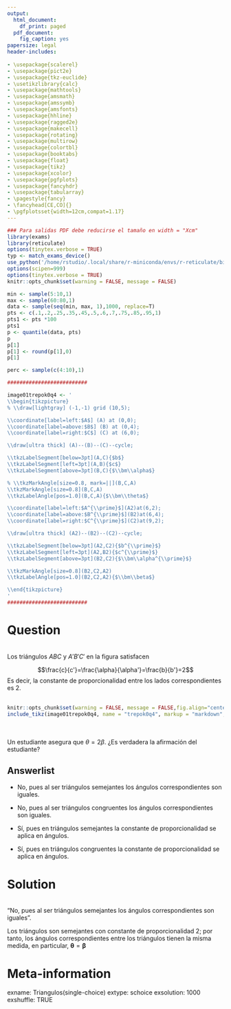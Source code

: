 ```yaml
---
output:
  html_document:
    df_print: paged
  pdf_document:
    fig_caption: yes
papersize: legal
header-includes:
  
- \usepackage{scalerel}
- \usepackage{pict2e}
- \usepackage{tkz-euclide}
- \usetikzlibrary{calc}
- \usepackage{mathtools}
- \usepackage{amsmath}
- \usepackage{amssymb}
- \usepackage{amsfonts}
- \usepackage{hhline}
- \usepackage{ragged2e}
- \usepackage{makecell}
- \usepackage{rotating}
- \usepackage{multirow}
- \usepackage{colortbl}
- \usepackage{booktabs}
- \usepackage{float}
- \usepackage{tikz}
- \usepackage{xcolor}
- \usepackage{pgfplots}
- \usepackage{fancyhdr}
- \usepackage{tabularray}
- \pagestyle{fancy}
- \fancyhead[CE,CO]{}
- \pgfplotsset{width=12cm,compat=1.17}
---
```


```r
### Para salidas PDF debe reducirse el tamaño en width = "Xcm"
library(exams)
library(reticulate)
options(tinytex.verbose = TRUE)
typ <- match_exams_device()
use_python('/home/rstudio/.local/share/r-miniconda/envs/r-reticulate/bin/python', required = TRUE)
options(scipen=999)
options(tinytex.verbose = TRUE)
knitr::opts_chunk$set(warning = FALSE, message = FALSE)

min <- sample(5:10,1)
max <- sample(60:80,1)
data <- sample(seq(min, max, 1),1000, replace=T)
pts <- c(.1,.2,.25,.35,.45,.5,.6,.7,.75,.85,.95,1)
pts1 <- pts *100
pts1
p <- quantile(data, pts)
p
p[1]
p[1] <- round(p[1],0)
p[1]

perc <- sample(c(4:10),1)

##########################

image01trepok0q4 <- '
\\begin{tikzpicture}
% \\draw[lightgray] (-1,-1) grid (10,5);

\\coordinate[label=left:$A$] (A) at (0,0);
\\coordinate[label=above:$B$] (B) at (0,4);
\\coordinate[label=right:$C$] (C) at (6,0);

\\draw[ultra thick] (A)--(B)--(C)--cycle;

\\tkzLabelSegment[below=3pt](A,C){$b$}
\\tkzLabelSegment[left=3pt](A,B){$c$}
\\tkzLabelSegment[above=3pt](B,C){$\\bm\\alpha$}

% \\tkzMarkAngle[size=0.8, mark=||](B,C,A)
\\tkzMarkAngle[size=0.8](B,C,A)
\\tkzLabelAngle[pos=1.0](B,C,A){$\\bm\\theta$}

\\coordinate[label=left:$A^{\\prime}$](A2)at(6,2);
\\coordinate[label=above:$B^{\\prime}$](B2)at(6,4);
\\coordinate[label=right:$C^{\\prime}$](C2)at(9,2);

\\draw[ultra thick] (A2)--(B2)--(C2)--cycle;

\\tkzLabelSegment[below=3pt](A2,C2){$b^{\\prime}$}
\\tkzLabelSegment[left=3pt](A2,B2){$c^{\\prime}$}
\\tkzLabelSegment[above=3pt](B2,C2){$\\bm\\alpha^{\\prime}$}

\\tkzMarkAngle[size=0.8](B2,C2,A2)
\\tkzLabelAngle[pos=1.0](B2,C2,A2){$\\bm\\beta$}

\\end{tikzpicture}
'
##########################
```


Question
========
\
Los triángulos $ABC$ y $A'B'C'$ en la figura satisfacen

$$\frac{c}{c'}=\frac{\alpha}{\alpha'}=\frac{b}{b'}=2$$ 
Es decir, la constante de proporcionalidad entre los lados correspondientes es 2.\
\

<p align="center">
\centering
```r
knitr::opts_chunk$set(warning = FALSE, message = FALSE,fig.align="center") 
include_tikz(image01trepok0q4, name = "trepok0q4", markup = "markdown",format = typ,packages = c("venndiagram","tkz-euclide","bm"),width = "10cm")
```
</p>

\
\
\justifying
Un estudiante asegura que $\theta=2\beta$. ¿Es verdadera la afirmación del estudiante?
\

Answerlist
----------

- No, pues al ser triángulos semejantes los ángulos correspondientes son iguales.
<br/> 

- No, pues al ser triángulos congruentes los ángulos correspondientes son iguales.
<br/> 

- Sí, pues en triángulos semejantes la constante de proporcionalidad se aplica en ángulos.
<br/> 

- Sí, pues en triángulos congruentes la constante de proporcionalidad se aplica en ángulos.
<br/> 


Solution
========
\
"No, pues al ser triángulos semejantes los ángulos correspondientes son iguales".\

Los triángulos son semejantes con constante de proporcionalidad 2; por tanto, los ángulos correspondientes entre los triángulos tienen la misma medida, en particular, $\boldsymbol{\theta}=\boldsymbol{\beta}$


Meta-information
================

exname: Triangulos(single-choice)
extype: schoice
exsolution: 1000
exshuffle: TRUE